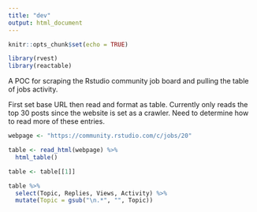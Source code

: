 ```yaml
---
title: "dev"
output: html_document
---
```


```r
knitr::opts_chunk$set(echo = TRUE)

library(rvest)
library(reactable)
```

A POC for scraping the Rstudio community job board and pulling the table of jobs activity.

First set base URL then read and format as table. Currently only reads the top 30 posts since the website is set as a crawler. Need to determine how to read more of these entries.

```r
webpage <- "https://community.rstudio.com/c/jobs/20"

table <- read_html(webpage) %>% 
  html_table()

table <- table[[1]]

table %>% 
  select(Topic, Replies, Views, Activity) %>% 
  mutate(Topic = gsub("\n.*", "", Topic))
```

